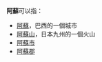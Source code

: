'''阿蘇'''可以指：

* [[阿蘇|阿蘇]]，巴西的一個城市
* [[阿蘇山|阿蘇山]]，日本九州的一個火山
* [[阿蘇市|阿蘇市]]
* [[阿蘇郡|阿蘇郡]]

{{disambig|CAT=二字地名消歧義}}